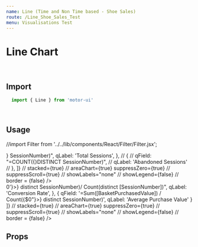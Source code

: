 ```yaml
---
name: Line (Time and Non Time based - Shoe Sales)
route: /Line_Shoe_Sales_Test
menu: Visualisations Test
---
```


<h1 style={{ margin: '0px' }}>Line Chart</h1>

<br />

## Import

```javascript
  import { Line } from 'motor-ui'
```

<br />

## Usage


//import Filter from '../../lib/components/React/Filter/Filter.jsx';

<Playground>
<Motor  
  config={{
            host: "localhost",
            secure: false,
            port: 19077,
            prefix: "",
        //    appId: "e74f8933-659b-4058-9da0-9da7fa8f01b6"  // Consumer Sales
        //   appId: "2f3ff9b5-762f-476e-b5cd-02edbb13d5a7"  // Pharma Sales
           appId: "4eeaf9c1-db73-40ba-a8d7-ddd6e9e95045"  // Pharma Sales
  }}>
<Line title="Line Chart (Time based Series)"
            //          subTitle="Look at brushing- why so narrow? This should be a number chart and not discrete"
            // width="600px"
            height="410px"
            cols={[
            //  { qField: 'SessionStartTimestamp', qLabel: 'SessionStartTimestamp' },
              { qField: 'StartTimeDate', qLabel: 'StartTimeDate' },
             // { qField: 'StartDayName', qLabel: 'StartDayName' },
               {
               qField: "=COUNT(distinct{$<[StartTimeMonthYear]={'$(=$(vMaxMonthYear))'}>} SessionNumber)",
                qLabel: 'Total Sessions',
              },
           //   {
           //    qField: "=COUNT({<AbandonedSession={1}>}DISTINCT SessionNumber)",
           //     qLabel: 'Abandoned Sessions'
           //   },
            ]}
                      // stacked={true}
          // areaChart={true}
            suppressZero={true}
            //   suppressScroll={true}
                 //       showLabels="none"
            // showLegend={false}
            // border = {false}
            />
     
  </Motor>
</Playground>

<br />

<Playground>
<Motor  
  config={{
            host: "localhost",
            secure: false,
            port: 19077,
            prefix: "",
        //    appId: "e74f8933-659b-4058-9da0-9da7fa8f01b6"  // Consumer Sales
        //   appId: "2f3ff9b5-762f-476e-b5cd-02edbb13d5a7"  // Pharma Sales
           appId: "4eeaf9c1-db73-40ba-a8d7-ddd6e9e95045"  // Pharma Sales
  }}>
                   <Line
                      title="Line Chart (Non Time Based Series)"
            // width="600px"
            height="410px"
            cols={[
             { qField: 'StartHour', qLabel: 'StartHour' },
           //   { qField: 'LandingCampaign', qLabel: 'Campaign' },
           //   { qField: 'LandingReferrer', qLabel: 'Referrer' },
              {
               qField: "=Count({$<BasketPurchasedValue={'>0'}>} distinct SessionNumber)/ Count(distinct [SessionNumber])",
                qLabel: 'Conversion Rate',
              },
               {
                 qField: '=Sum([BasketPurchasedValue]) / Count({$<BasketPurchasedValue={">0"}>} distinct SessionNumber)',
                 qLabel: 'Average Purchase Value'
               }
            ]}
                      // stacked={true}
          // areaChart={true}
            suppressZero={true}
            //   suppressScroll={true}
                 //       showLabels="none"
            // showLegend={false}
            // border = {false}
            />
     
  </Motor>
</Playground>

<br />

## Props
